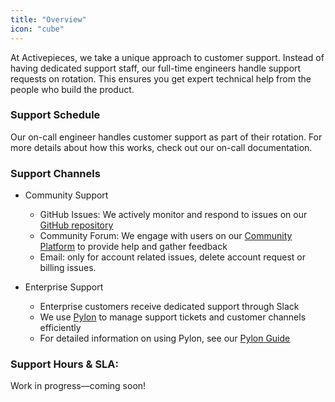 ```yaml
---
title: "Overview" 
icon: "cube"
---
```


At Activepieces, we take a unique approach to customer support. Instead of having dedicated support staff, our full-time engineers handle support requests on rotation. This ensures you get expert technical help from the people who build the product.

### Support Schedule

Our on-call engineer handles customer support as part of their rotation. For more details about how this works, check out our on-call documentation.


### Support Channels

- Community Support 
    - GitHub Issues: We actively monitor and respond to issues on our [GitHub repository](https://github.com/activepieces/activepieces)
    - Community Forum: We engage with users on our [Community Platform](https://community.activepieces.com/) to provide help and gather feedback
    - Email: only for account related issues, delete account request or billing issues.

- Enterprise Support
    - Enterprise customers receive dedicated support through Slack
    - We use [Pylon](https://usepylon.com) to manage support tickets and customer channels efficiently
    - For detailed information on using Pylon, see our [Pylon Guide](handbook/customer-support/use-pylon)


### Support Hours & SLA:

<Warning>
Work in progress—coming soon!
</Warning>